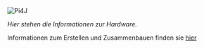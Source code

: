 ![Pi4J](/assets/docs/hardware/pi4j-header.png)

_Hier stehen die Informationen zur Hardware._

Informationen zum Erstellen und Zusammenbauen finden sie [hier](https://www.cs.technik.fhnw.ch/confluence20/display/IP1222vt/Material[])